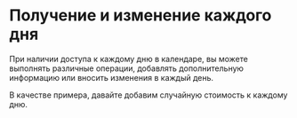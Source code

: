 # Получение и изменение каждого дня

При наличии доступа к каждому дню в календаре, вы можете выполнять различные операции, добавлять дополнительную информацию или вносить изменения в каждый день.

В качестве примера, давайте добавим случайную стоимость к каждому дню.

<Sandbox example="action-handlers-get-and-change-every-day" />

